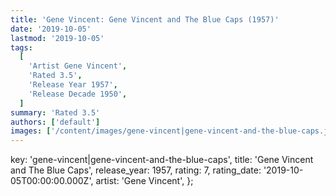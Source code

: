 ```yaml
---
title: 'Gene Vincent: Gene Vincent and The Blue Caps (1957)'
date: '2019-10-05'
lastmod: '2019-10-05'
tags:
  [
    'Artist Gene Vincent',
    'Rated 3.5',
    'Release Year 1957',
    'Release Decade 1950',
  ]
summary: 'Rated 3.5'
authors: ['default']
images: ['/content/images/gene-vincent|gene-vincent-and-the-blue-caps.jpg']
---
```


  key: 'gene-vincent|gene-vincent-and-the-blue-caps',
  title: 'Gene Vincent and The Blue Caps',
  release_year: 1957,
  rating: 7,
  rating_date: '2019-10-05T00:00:00.000Z',
  artist: 'Gene Vincent',
};

<MusicRating data={data} />
